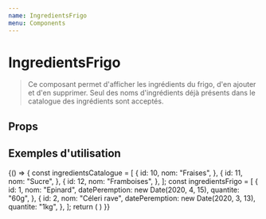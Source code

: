 ```yaml
---
name: IngredientsFrigo
menu: Components
---
```


# IngredientsFrigo


> Ce composant permet d'afficher les ingrédients du frigo, d'en ajouter
 et d'en supprimer. Seul des noms d'ingrédients déjà présents dans le catalogue
 des ingrédients sont acceptés.

## Props
<Props of={IngredientsFrigo} />


## Exemples d'utilisation

<Playground>
  {() => {
    const ingredientsCatalogue = [
      {
        id: 10,
        nom: "Fraises",
      },
      {
        id: 11,
        nom: "Sucre",
      },
      {
        id: 12,
        nom: "Framboises",
      },
    ];
    const ingredientsFrigo = [
      {
        id: 1,
        nom: "Epinard",
        datePeremption: new Date(2020, 4, 15),
        quantite: "60g",
      },
      {
        id: 2,
        nom: "Céleri rave",
        datePeremption: new Date(2020, 3, 13),
        quantite: "1kg",
      },
    ];
    return (
      <IngredientsFrigo
        ingredients={ingredientsFrigo}
        ingredientsPossibles={ingredientsCatalogue}
      />
    )
  }}
</Playground>
